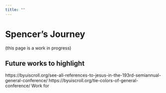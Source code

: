 ```yaml
---
title: ""
---
```


# Spencer's Journey

(this page is a work in progress)

## Future works to highlight
https://byuiscroll.org/see-all-references-to-jesus-in-the-193rd-semiannual-general-conference/
https://byuiscroll.org/tie-colors-of-general-conference/
Work for 